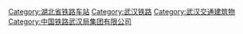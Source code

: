 {{commonscat|Train stations in Wuhan}}
[[Category:湖北省铁路车站|Category:湖北省铁路车站]]
[[Category:武汉铁路|Category:武汉铁路]]
[[Category:武汉交通建筑物|Category:武汉交通建筑物]]
[[Category:中国铁路武汉局集团有限公司|Category:中国铁路武汉局集团有限公司]]